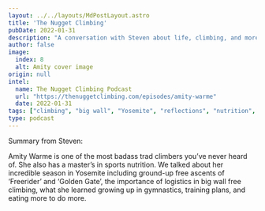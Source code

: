 ```yaml
---
layout: ../../layouts/MdPostLayout.astro
title: 'The Nugget Climbing'
pubDate: 2022-01-31
description: "A conversation with Steven about life, climbing, and more"
author: false
image: 
  index: 8
  alt: Amity cover image
origin: null
intel:
  name: The Nugget Climbing Podcast
  url: "https://thenuggetclimbing.com/episodes/amity-warme"
  date: 2022-01-31
tags: ["climbing", "big wall", "Yosemite", "reflections", "nutrition", "podcast"]
type: podcast
---
```

Summary from Steven:

Amity Warme is one of the most badass trad climbers you’ve never heard of. She also has a master’s in sports nutrition. We talked about her incredible season in Yosemite including ground-up free ascents of ‘Freerider’ and ‘Golden Gate’, the importance of logistics in big wall free climbing, what she learned growing up in gymnastics, training plans, and eating more to do more.